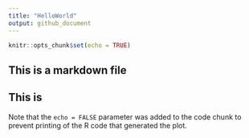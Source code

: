 ```yaml
---
title: "HelloWorld"
output: github_document
---
```


```r
knitr::opts_chunk$set(echo = TRUE)
```
## This is a markdown file
## This is 

Note that the `echo = FALSE` parameter was added to the code chunk to prevent printing of the R code that generated the plot.

